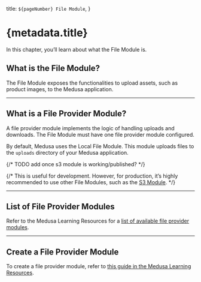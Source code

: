   title: `${pageNumber} File Module`,
}

# {metadata.title}

In this chapter, you’ll learn about what the File Module is.

## What is the File Module?

The File Module exposes the functionalities to upload assets, such as product images, to the Medusa application.

---

## What is a File Provider Module?

A file provider module implements the logic of handling uploads and downloads. The File Module must have one file provider module configured.

By default, Medusa uses the Local File Module. This module uploads files to the `uploads` directory of your Medusa application.

{/* TODO add once s3 module is working/published? */}

{/* This is useful for development. However, for production, it’s highly recommended to use other File Modules, such as the [S3 Module](!resources!/architectural-modules/event/redis). */}

---

## List of File Provider Modules

Refer to the Medusa Learning Resources for a [list of available file provider modules](!resources!/architectural-modules/file).

---

## Create a File Provider Module

To create a file provider module, refer to [this guide in the Medusa Learning Resources](!resources!/architectural-modules/references/file-provider-module).
